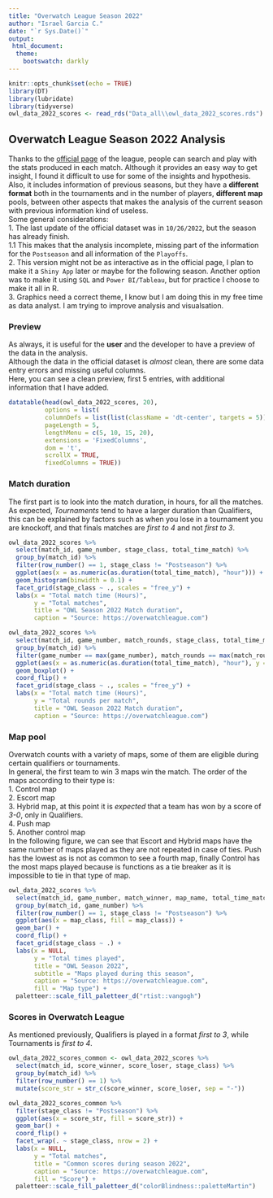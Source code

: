 ```yaml
---
title: "Overwatch League Season 2022"
author: "Israel Garcia C."
date: "`r Sys.Date()`"
output: 
 html_document:
  theme:
    bootswatch: darkly
---
```


```r
knitr::opts_chunk$set(echo = TRUE)
library(DT)
library(lubridate)
library(tidyverse)
owl_data_2022_scores <- read_rds("Data_all\\owl_data_2022_scores.rds")
```

## Overwatch League Season 2022 Analysis
Thanks to the [official page](https://overwatchleague.com/en-us/statslab) of the league, people can search and play with the stats
produced in each match. Although it provides an easy way to get insight, I found it difficult to use for some of the insights and
hypothesis.  
Also, it includes information of previous seasons, but they have a **different format** both in the tournaments and in the
number of players, **different map** pools, between other aspects that makes the analysis of the current season with previous information
kind of useless.  
Some general considerations:  
1. The last update of the official dataset was in `10/26/2022`, but the season has already finish.\
1.1 This makes that the analysis incomplete, missing part of the information for the `Postseason` and all information of the `Playoffs`.\
2. This version might not be as interactive as in the official page, I plan to make it a `Shiny App` later or maybe for the following season. Another option was to make it using `SQL` and `Power BI/Tableau`, but for practice I choose to make it all in R.\
3. Graphics need a correct theme, I know but I am doing this in my free time as data analyst. I am trying to improve analysis and visualsation.

### Preview
As always, it is useful for the **user** and the developer to have a preview of the data in the analysis.  
Although the data in the official dataset is *almost* clean, there are some data entry errors and missing useful columns.  
Here, you can see a clean preview, first 5 entries, with additional information that I have added.
```r
datatable(head(owl_data_2022_scores, 20), 
          options = list(
          columnDefs = list(list(className = 'dt-center', targets = 5)),
          pageLength = 5,
          lengthMenu = c(5, 10, 15, 20),
          extensions = 'FixedColumns',
          dom = 't',
          scrollX = TRUE,
          fixedColumns = TRUE))
```


### Match duration
The first part is to look into the match duration, in hours, for all the matches.  
As expected, *Tournaments* tend to have a larger duration than Qualifiers, this can be explained by factors such as when you lose in a tournament you are knockoff, and that finals matches are *first to 4* and not *first to 3*.
```r
owl_data_2022_scores %>% 
  select(match_id, game_number, stage_class, total_time_match) %>% 
  group_by(match_id) %>% 
  filter(row_number() == 1, stage_class != "Postseason") %>%
  ggplot(aes(x = as.numeric(as.duration(total_time_match), "hour"))) +
  geom_histogram(binwidth = 0.1) +
  facet_grid(stage_class ~ ., scales = "free_y") + 
  labs(x = "Total match time (Hours)",
       y = "Total matches",
       title = "OWL Season 2022 Match duration",
       caption = "Source: https://overwatchleague.com")

owl_data_2022_scores %>%  
  select(match_id, game_number, match_rounds, stage_class, total_time_match) %>% 
  group_by(match_id) %>% 
  filter(game_number == max(game_number), match_rounds == max(match_rounds), stage_class != "Postseason") %>%
  ggplot(aes(x = as.numeric(as.duration(total_time_match), "hour"), y = match_rounds)) +
  geom_boxplot() +
  coord_flip() +
  facet_grid(stage_class ~ ., scales = "free_y") +
  labs(x = "Total match time (Hours)",
       y = "Total rounds per match",
       title = "OWL Season 2022 Match duration",
       caption = "Source: https://overwatchleague.com")
```

### Map pool
Overwatch counts with a variety of maps, some of them are eligible during certain qualifiers or tournaments.  
In general, the first team to win 3 maps win the match. The order of the maps according to their type is:   
1. Control map  
2. Escort map  
3. Hybrid map, at this point it is *expected* that a team has won by a score of *3-0*, only in Qualifiers.  
4. Push map  
5. Another control map  
In the following figure, we can see that Escort and Hybrid maps have the same number of maps played as they are not repeated in case of ties. Push has the lowest as is not as common to see a fourth map, finally Control has the most maps played because is functions as a tie breaker as it is impossible to tie in that type of map. 
```r
owl_data_2022_scores %>%
  select(match_id, game_number, match_winner, map_name, total_time_match, stage_class, map_class) %>% 
  group_by(match_id, game_number) %>% 
  filter(row_number() == 1, stage_class != "Postseason") %>% 
  ggplot(aes(x = map_class, fill = map_class)) +
  geom_bar() +
  coord_flip() +
  facet_grid(stage_class ~ .) +
  labs(x = NULL,
       y = "Total times played",
       title = "OWL Season 2022",
       subtitle = "Maps played during this season",
       caption = "Source: https://overwatchleague.com",
       fill = "Map type") +
  paletteer::scale_fill_paletteer_d("rtist::vangogh")
```

### Scores in Overwatch League
As mentioned previously, Qualifiers is played in a format *first to 3*, while Tournaments is *first to 4*. 
```r
owl_data_2022_scores_common <- owl_data_2022_scores %>% 
  select(match_id, score_winner, score_loser, stage_class) %>% 
  group_by(match_id) %>% 
  filter(row_number() == 1) %>%
  mutate(score_str = str_c(score_winner, score_loser, sep = "-"))

owl_data_2022_scores_common %>%
  filter(stage_class != "Postseason") %>%
  ggplot(aes(x = score_str, fill = score_str)) +
  geom_bar() +
  coord_flip() +
  facet_wrap(. ~ stage_class, nrow = 2) +
  labs(x = NULL,
       y = "Total matches",
       title = "Common scores during season 2022",
       caption = "Source: https://overwatchleague.com",
       fill = "Score") +
  paletteer::scale_fill_paletteer_d("colorBlindness::paletteMartin")
```


